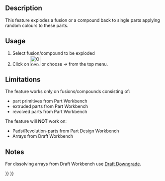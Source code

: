 <languages/>

{{Docnav
|[[OpenSCAD_ExpandPlacements|Expand Placements]]
|[[OpenSCAD_AddOpenSCADElement|Add OpenSCAD Element]]
|[[OpenSCAD_Workbench|OpenSCAD]]
|IconL=OpenSCAD_ExpandPlacements.svg
|IconR=OpenSCAD_AddOpenSCADElement.svg
|IconC=Workbench_OpenSCAD.svg
}}

{{GuiCommand
|Name=OpenSCAD ExplodeGroup
|MenuLocation=OpenSCAD → Explode Group‏‎
|Workbenches=[[OpenSCAD_Workbench|OpenSCAD]]
}}

==Description== 

This feature explodes a fusion or a compound back to single parts applying random colours to these parts.

==Usage== 

# Select fusion/compound to be exploded
# Click on [[Image:OpenSCAD_ExplodeGroup.svg|32px]] or choose {{KEY|OpenSCAD}} → {{KEY|[[Image:OpenSCAD_ExplodeGroup.svg|32px]] Explode Group}} from the top menu.

==Limitations== 

The feature works only on fusions/compounds consisting of:
* part primitives from Part Workbench
* extruded parts from Part Workbench
* revolved parts from Part Workbench

The feature will '''NOT''' work on:
* Pads/Revolution-parts from Part Design Workbench
* Arrays from Draft Workbench

==Notes== 

For dissolving arrays from Draft Workbench use [[Draft_Downgrade|Draft Downgrade]].


{{Docnav
|[[OpenSCAD_ExpandPlacements|Expand Placements]]
|[[OpenSCAD_AddOpenSCADElement|Add OpenSCAD Element]]
|[[OpenSCAD_Workbench|OpenSCAD]]
|IconL=OpenSCAD_ExpandPlacements.svg
|IconR=OpenSCAD_AddOpenSCADElement.svg
|IconC=Workbench_OpenSCAD.svg
}}

{{OpenSCAD_Tools_navi{{#translation:}}}}
{{Userdocnavi{{#translation:}}}}
